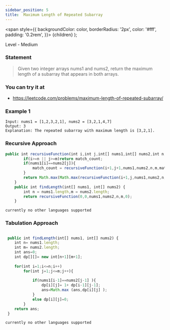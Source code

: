 ```yaml
---
sidebar_position: 5
title:  Maximum Length of Repeated Subarray
---
```



  <span
    style={{
      backgroundColor: color,
      borderRadius: '2px',
      color: '#fff',
      padding: '0.2rem',
    }}>
    {children}
  </span>
);

Level - <Highlight color="#fece2f">Medium</Highlight>

### Statement

> Given two integer arrays nums1 and nums2, return the maximum length of a subarray that appears in both arrays.


### You can try it at

- https://leetcode.com/problems/maximum-length-of-repeated-subarray/

### Example 1

```
Input: nums1 = [1,2,3,2,1], nums2 = [3,2,1,4,7]
Output: 3
Explanation: The repeated subarray with maximum length is [3,2,1].

```

### Recursive Approach

<Tabs>
<TabItem value="java" label="Java">

```js
public int recursiveFunction(int i,int j,int[] nums1,int[] nums2,int n,int m,int match_count){
        if(i>=n || j>=m)return match_count;
        if(nums1[i]==nums2[j]){
            match_count = recursiveFunction(i+1,j+1,nums1,nums2,n,m,match_count+1);
        }
        return Math.max(Math.max(recursiveFunction(i+1,j,nums1,nums2,n,m,0),recursiveFunction(i,j+1,nums1,nums2,n,m,0)),match_count);
    }
    public int findLength(int[] nums1, int[] nums2) {
        int n = nums1.length,m = nums2.length;
        return recursiveFunction(0,0,nums1,nums2,n,m,0);
    }

```

</TabItem>

<TabItem value="other" label="Other">

```
currently no other languages supported
```

</TabItem>

</Tabs>

### Tabulation Approach

<Tabs>
<TabItem value="java" label="Java">

```js

 public int findLength(int[] nums1, int[] nums2) {
    int n= nums1.length;
    int m= nums2.length;
    int ans=0;
    int dp[][]= new int[n+1][m+1];
    
    for(int i=1;i<=n;i++)
        for(int j=1;j<=m;j++){
            
            if(nums1[i-1]==nums2[j-1] ){
                dp[i][j]= 1+ dp[i-1][j-1];
                ans=Math.max (ans,dp[i][j] );
            } 
            else dp[i][j]=0;
        }
    return ans;
 }
```

</TabItem>

<TabItem value="other" label="Other">

```
currently no other languages supported
```

</TabItem>

</Tabs>




